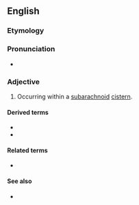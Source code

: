 ==English==

===Etymology===
{{prefix|intra|cisternal|lang=en}}

===Pronunciation===
* {{IPA|ˌɪntɹəsɪˈstɝnɔl|lang=en}}

===Adjective===
{{en-adj|-}}

# {{lb|en|medicine}} Occurring within a [[subarachnoid]] [[cistern]].

====Derived terms====
* {{l|en|intracisternally}}
* {{l|en|intracisternal A-particle}}

====Related terms====
* {{l|en|intercisternal}}

====See also====
* {{l|en|intrasternal}}